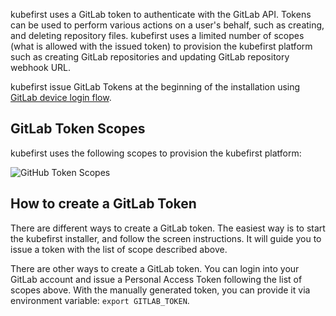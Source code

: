 kubefirst uses a GitLab token to authenticate with the GitLab API. Tokens can be used to perform various actions on a user's behalf, such as creating, and deleting repository files. kubefirst uses a limited number of scopes (what is allowed with the issued token) to provision the kubefirst platform such as creating GitLab repositories and updating GitLab repository webhook URL.

kubefirst issue GitLab Tokens at the beginning of the installation using [GitLab device login flow](https://docs.gitlab.com/ee/api/oauth2.html).

## GitLab Token Scopes

kubefirst uses the following scopes to provision the kubefirst platform:

![GitHub Token Scopes](@site/docs/img/common/gitlab/scopes.png)

## How to create a GitLab Token

There are different ways to create a GitLab token. The easiest way is to start the kubefirst installer, and follow the screen instructions. It will guide you to issue a token with the list of scope described above.

There are other ways to create a GitLab token. You can login into your GitLab account and issue a Personal Access Token following the list of scopes above. With the manually generated token, you can provide it via environment variable: `export GITLAB_TOKEN`.